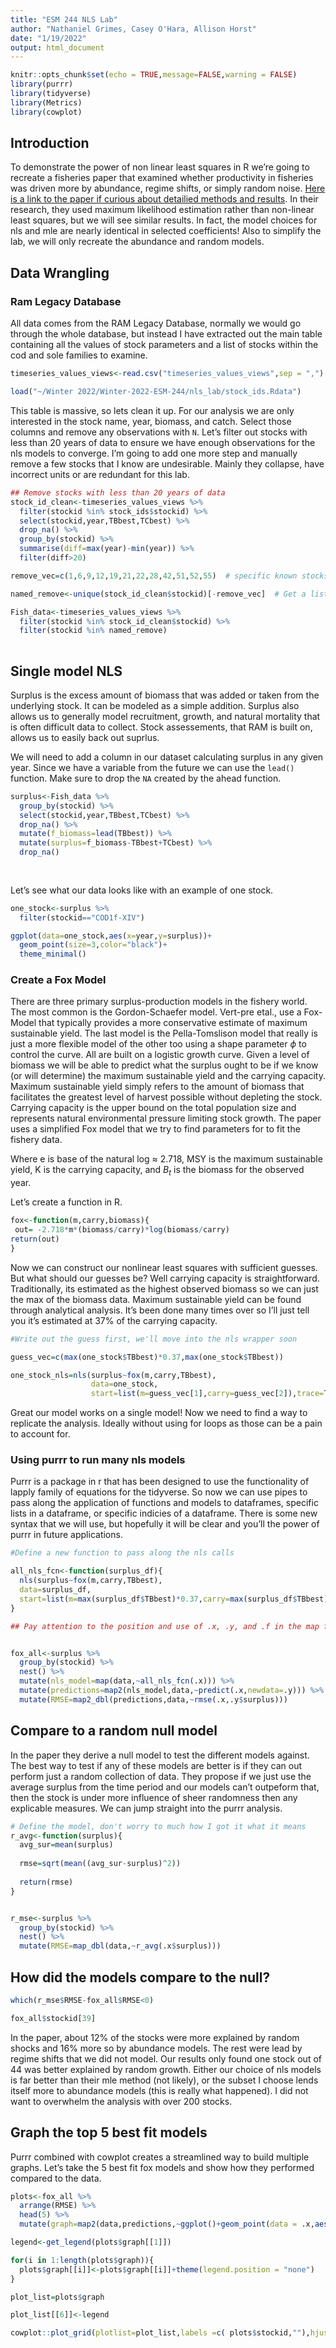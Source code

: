 ```yaml
---
title: "ESM 244 NLS Lab"
author: "Nathaniel Grimes, Casey O'Hara, Allison Horst"
date: "1/19/2022"
output: html_document
---
```


```r
knitr::opts_chunk$set(echo = TRUE,message=FALSE,warning = FALSE)
library(purrr)
library(tidyverse)
library(Metrics)
library(cowplot)


```

## Introduction

To demonstrate the power of non linear least squares in R we're going to recreate a fisheries paper that examined whether productivity in fisheries was driven more by abundance, regime shifts, or simply random noise. [Here is a link to the paper if curious about detailied methods and results](https://www.pnas.org/content/110/5/1779). In their research, they used maximum likelihood estimation rather than non-linear least squares, but we will see similar results. In fact, the model choices for nls and mle are nearly identical in selected coefficients! Also to simplify the lab, we will only recreate the abundance and random models.

## Data Wrangling

### Ram Legacy Database

All data comes from the RAM Legacy Database, normally we would go through the whole database, but instead I have extracted out the main table containing all the values of stock parameters and a list of stocks within the cod and sole families to examine.

```r
timeseries_values_views<-read.csv("timeseries_values_views",sep = ",")

load("~/Winter 2022/Winter-2022-ESM-244/nls_lab/stock_ids.Rdata")
```


This table is massive, so lets clean it up. For our analysis we are only interested in the stock name, year, biomass, and catch. Select those columns and remove any observations with `N`. Let's filter out stocks with less than 20 years of data to ensure we have enough observations for the nls models to converge. I'm going to add one more step and manually remove a few stocks that I know are undesirable. Mainly they collapse, have incorrect units or are redundant for this lab.

```r

## Remove stocks with less than 20 years of data
stock_id_clean<-timeseries_values_views %>% 
  filter(stockid %in% stock_ids$stockid) %>%
  select(stockid,year,TBbest,TCbest) %>% 
  drop_na() %>% 
  group_by(stockid) %>% 
  summarise(diff=max(year)-min(year)) %>% 
  filter(diff>20)

remove_vec=c(1,6,9,12,19,21,22,28,42,51,52,55)  # specific known stocks I want to remove

named_remove<-unique(stock_id_clean$stockid)[-remove_vec]  # Get a list of those names for filtering out

Fish_data<-timeseries_values_views %>% 
  filter(stockid %in% stock_id_clean$stockid) %>% 
  filter(stockid %in% named_remove)
  
```


## Single model NLS

Surplus is the excess amount of biomass that was added or taken from the underlying stock. It can be modeled as a simple addition. Surplus also allows us to generally model recruitment, growth, and natural mortality that is often difficult data to collect. Stock assessements, that RAM is built on, allows us to easily back out suprlus.

\begin{equation}
S_t=B_{t+1}-B_t+C_t
\end{equation}

We will need to add a column in our dataset calculating surplus in any given year. Since we have a variable from the future we can use the `lead()` function. Make sure to drop the `NA` created by the ahead function.

```r
surplus<-Fish_data %>% 
  group_by(stockid) %>% 
  select(stockid,year,TBbest,TCbest) %>% 
  drop_na() %>% 
  mutate(f_biomass=lead(TBbest)) %>% 
  mutate(surplus=f_biomass-TBbest+TCbest) %>% 
  drop_na()
  
  
```


Let's see what our data looks like with an example of one stock.

```r
one_stock<-surplus %>% 
  filter(stockid=="COD1f-XIV")

ggplot(data=one_stock,aes(x=year,y=surplus))+
  geom_point(size=3,color="black")+
  theme_minimal()

```

### Create a Fox Model

There are three primary surplus-production models in the fishery world. The most common is the Gordon-Schaefer model. Vert-pre etal., use a Fox-Model that typically provides a more conservative estimate of maximum sustainable yield. The last model is the Pella-Tomslison model that really is just a more flexible model of the other too using a shape parameter $\phi$ to control the curve. All are built on a logistic growth curve. Given a level of biomass we will be able to predict what the surplus ought to be if we know (or will determine) the maximum sustainable yield and the carrying capacity. Maximum sustainable yield simply refers to the amount of biomass that facilitates the greatest level of harvest possible without depleting the stock. Carrying capacity is the upper bound on the total population size and represents natural environmental pressure limiting stock growth. The paper uses a simplified Fox model that we try to find parameters for to fit the fishery data.  

\begin{equation}
\hat{S_t}=-e*MSY(\frac{B_t}{K})\ln(\frac{B_t}{K})
\end{equation}

Where e is base of the natural log $\approx$ 2.718, MSY is the maximum sustainable yield, K is the carrying capacity, and $B_t$ is the biomass for the observed year.

Let's create a function in R.

```r
fox<-function(m,carry,biomass){
 out= -2.718*m*(biomass/carry)*log(biomass/carry)
return(out)
}
```

Now we can construct our nonlinear least squares with sufficient guesses. But what should our guesses be? Well carrying capacity is straightforward. Traditionally, its estimated as the highest observed biomass so we can just the max of the biomass data. Maximum sustainable yield can be found through analytical analysis. It's been done many times over so I'll just tell you it's estimated at 37% of the carrying capacity.

```r

#Write out the guess first, we'll move into the nls wrapper soon

guess_vec=c(max(one_stock$TBbest)*0.37,max(one_stock$TBbest))

one_stock_nls=nls(surplus~fox(m,carry,TBbest),
                  data=one_stock,
                  start=list(m=guess_vec[1],carry=guess_vec[2]),trace=TRUE )
```

Great our model works on a single model! Now we need to find a way to replicate the analysis. Ideally without using for loops as those can be a pain to account for. 

### Using purrr to run many nls models

Purrr is a package in r that has been designed to use the functionality of lapply family of equations for the tidyverse. So now we can use pipes to pass along the application of functions and models to dataframes, specific lists in a dataframe, or specific indicies of a dataframe. There is some new syntax that we will use, but hopefully it will be clear and you'll the power of purrr in future applications.

```r
#Define a new function to pass along the nls calls

all_nls_fcn<-function(surplus_df){
  nls(surplus~fox(m,carry,TBbest),
  data=surplus_df,
  start=list(m=max(surplus_df$TBbest)*0.37,carry=max(surplus_df$TBbest)))
}

## Pay attention to the position and use of .x, .y, and .f in the map functions


fox_all<-surplus %>%
  group_by(stockid) %>% 
  nest() %>% 
  mutate(nls_model=map(data,~all_nls_fcn(.x))) %>% 
  mutate(predictions=map2(nls_model,data,~predict(.x,newdata=.y))) %>% 
  mutate(RMSE=map2_dbl(predictions,data,~rmse(.x,.y$surplus)))

```

## Compare to a random null model

In the paper they derive a null model to test the different models against. The best way to test if any of these models are better is if they can out perform just a random collection of data. They propose if we just use the average surplus from the time period and our models can't outpeform that, then the stock is under more influence of sheer randomness then any explicable measures. We can jump straight into the purrr analysis.

```r

# Define the model, don't worry to much how I got it what it means
r_avg<-function(surplus){
  avg_sur=mean(surplus)
  
  rmse=sqrt(mean((avg_sur-surplus)^2))
  
  return(rmse)
}


r_mse<-surplus %>%
  group_by(stockid) %>% 
  nest() %>% 
  mutate(RMSE=map_dbl(data,~r_avg(.x$surplus)))
```

## How did the models compare to the null?

```r
which(r_mse$RMSE-fox_all$RMSE<0)

fox_all$stockid[39]
```
In the paper, about 12% of the stocks were more explained by random shocks and 16% more so by abundance models. The rest were lead by regime shifts that we did not model. Our results only found one stock out of 44 was better explained by random growth. Either our choice of nls models is far better than their mle method (not likely), or the subset I choose lends itself more to abundance models (this is really what happened). I did not want to overwhelm the analysis with over 200 stocks. 

## Graph the top 5 best fit models

Purrr combined with cowplot creates a streamlined way to build multiple graphs. Let's take the 5 best fit fox models and show how they performed compared to the data. 

```r
plots<-fox_all %>% 
  arrange(RMSE) %>% 
  head(5) %>% 
  mutate(graph=map2(data,predictions,~ggplot()+geom_point(data = .x,aes(x=.x$year,y=.x$surplus,color='Actual'))+geom_point(aes(x=.x$year,y=.y,color='Predicted'))+theme_minimal()+xlab('Year')+ylab('Surplus')+scale_color_manual(name="Legend",breaks = c('Actual','Predicted'),values=c('Actual'='black','Predicted'='red'))))

legend<-get_legend(plots$graph[[1]])

for(i in 1:length(plots$graph)){
  plots$graph[[i]]<-plots$graph[[i]]+theme(legend.position = "none")
}

plot_list=plots$graph

plot_list[[6]]<-legend

cowplot::plot_grid(plotlist=plot_list,labels =c( plots$stockid,""),hjust=-0.5)
```


